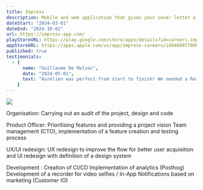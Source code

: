 ```yaml
---
title: Impress
description: Mobile and web application that gives your cover letter a new lease of life with a video selfie.
dateStart: "2024-03-01"
dateEnd: "2024-10-01"
url: https://impress-app.com/
playStoreURL: https://play.google.com/store/apps/details?id=careers.impress.android
appStoreURL: https://apps.apple.com/us/app/impress-careers/id6460977000
published: true
testimonials:
  - {
      name: "Guillaume De Malzac",
      date: "2024-05-01",
      text: "Aurélien was perfect from start to finish! We needed a React Native CTO to take over an ongoing project but with a new approach, and Aurélien was very quick to integrate what had already been done and take charge of the rest.",
    }
---
```


[![](https://dam.malt.com/4c455adf-6651-4102-84c9-44122a97bde9?org_if_sml=1?w=1920&h=1920&func=bound)](https://impress-app.com/)

Organisation:
Carrying out an audit of the project, design and code

Product Officer: Prioritising features and providing a project vision
Team management (CTO), implementation of a feature creation and testing process

UX/UI redesign: UX redesign to improve the flow for better user acquisition and UI redesign with definition of a design system

Development :
Creation of CI/CD
Implementation of analytics (Posthog)
Development of a recorder for video selfies / In-App Notifications based on marketing (Customer IO)
